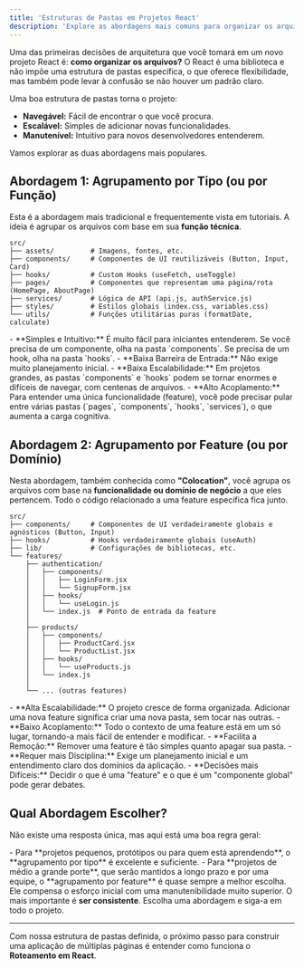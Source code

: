 ```yaml
---
title: 'Estruturas de Pastas em Projetos React'
description: 'Explore as abordagens mais comuns para organizar os arquivos e pastas em uma aplicação React, e entenda os prós e contras de cada uma.'
---
```



Uma das primeiras decisões de arquitetura que você tomará em um novo projeto React é: **como organizar os arquivos?** O React é uma biblioteca e não impõe uma estrutura de pastas específica, o que oferece flexibilidade, mas também pode levar à confusão se não houver um padrão claro.

Uma boa estrutura de pastas torna o projeto:
-   **Navegável:** Fácil de encontrar o que você procura.
-   **Escalável:** Simples de adicionar novas funcionalidades.
-   **Manutenível:** Intuitivo para novos desenvolvedores entenderem.

Vamos explorar as duas abordagens mais populares.

## Abordagem 1: Agrupamento por Tipo (ou por Função)

Esta é a abordagem mais tradicional e frequentemente vista em tutoriais. A ideia é agrupar os arquivos com base em sua **função técnica**.

```
src/
├── assets/         # Imagens, fontes, etc.
├── components/     # Componentes de UI reutilizáveis (Button, Input, Card)
├── hooks/          # Custom Hooks (useFetch, useToggle)
├── pages/          # Componentes que representam uma página/rota (HomePage, AboutPage)
├── services/       # Lógica de API (api.js, authService.js)
├── styles/         # Estilos globais (index.css, variables.css)
└── utils/          # Funções utilitárias puras (formatDate, calculate)
```

<CardGrid>
	<Card title="Prós ✅">
		- **Simples e Intuitivo:** É muito fácil para iniciantes entenderem. Se você precisa de um componente, olha na pasta `components`. Se precisa de um hook, olha na pasta `hooks`.
        - **Baixa Barreira de Entrada:** Não exige muito planejamento inicial.
	</Card>
	<Card title="Contras ❌">
        - **Baixa Escalabilidade:** Em projetos grandes, as pastas `components` e `hooks` podem se tornar enormes e difíceis de navegar, com centenas de arquivos.
        - **Alto Acoplamento:** Para entender uma única funcionalidade (feature), você pode precisar pular entre várias pastas (`pages`, `components`, `hooks`, `services`), o que aumenta a carga cognitiva.
	</Card>
</CardGrid>

## Abordagem 2: Agrupamento por Feature (ou por Domínio)

Nesta abordagem, também conhecida como **"Colocation"**, você agrupa os arquivos com base na **funcionalidade ou domínio de negócio** a que eles pertencem. Todo o código relacionado a uma feature específica fica junto.

```
src/
├── components/     # Componentes de UI verdadeiramente globais e agnósticos (Button, Input)
├── hooks/          # Hooks verdadeiramente globais (useAuth)
├── lib/            # Configurações de bibliotecas, etc.
└── features/
    ├── authentication/
    │   ├── components/
    │   │   ├── LoginForm.jsx
    │   │   └── SignupForm.jsx
    │   ├── hooks/
    │   │   └── useLogin.js
    │   └── index.js  # Ponto de entrada da feature
    │
    ├── products/
    │   ├── components/
    │   │   ├── ProductCard.jsx
    │   │   └── ProductList.jsx
    │   ├── hooks/
    │   │   └── useProducts.js
    │   └── index.js
    │
    └── ... (outras features)
```

<CardGrid>
	<Card title="Prós ✅">
		- **Alta Escalabilidade:** O projeto cresce de forma organizada. Adicionar uma nova feature significa criar uma nova pasta, sem tocar nas outras.
        - **Baixo Acoplamento:** Todo o contexto de uma feature está em um só lugar, tornando-a mais fácil de entender e modificar.
        - **Facilita a Remoção:** Remover uma feature é tão simples quanto apagar sua pasta.
	</Card>
	<Card title="Contras ❌">
        - **Requer mais Disciplina:** Exige um planejamento inicial e um entendimento claro dos domínios da aplicação.
        - **Decisões mais Difíceis:** Decidir o que é uma "feature" e o que é um "componente global" pode gerar debates.
	</Card>
</CardGrid>

## Qual Abordagem Escolher?

Não existe uma resposta única, mas aqui está uma boa regra geral:

<Aside type="tip">
-   Para **projetos pequenos, protótipos ou para quem está aprendendo**, o **agrupamento por tipo** é excelente e suficiente.
-   Para **projetos de médio a grande porte**, que serão mantidos a longo prazo e por uma equipe, o **agrupamento por feature** é quase sempre a melhor escolha. Ele compensa o esforço inicial com uma manutenibilidade muito superior.
</-   **Uma abordagem híbrida também é muito comum**, onde componentes de UI muito genéricos (`Button`, `Input`, `Layout`) ficam em uma pasta `components` global, enquanto o resto da aplicação é organizado por features.

O mais importante é **ser consistente**. Escolha uma abordagem e siga-a em todo o projeto.

---

Com nossa estrutura de pastas definida, o próximo passo para construir uma aplicação de múltiplas páginas é entender como funciona o **Roteamento em React**.